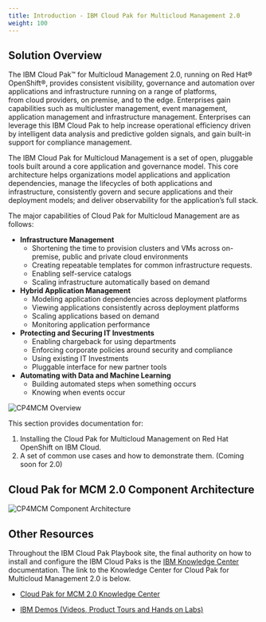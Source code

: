 ```yaml
---
title: Introduction - IBM Cloud Pak for Multicloud Management 2.0
weight: 100
---
```


## Solution Overview
The IBM Cloud Pak™ for Multicloud Management 2.0, running on Red Hat® 
OpenShift®, provides consistent visibility, governance and automation
over applications and infrastructure running on a range of platforms,  
from cloud providers, on premise, and to the edge. Enterprises gain 
capabilities such as 
multicluster management, event management, application management and 
infrastructure management. Enterprises can leverage this IBM Cloud Pak 
to help increase operational efficiency driven by intelligent 
data analysis and predictive golden signals, and gain built-in support 
for compliance management.

The IBM Cloud Pak for Multicloud Management is a set of open, pluggable 
tools built around a core application and governance model. This core 
architecture helps organizations model applications and application 
dependencies, manage the lifecycles of both applications and infrastructure, 
consistently govern and secure applications and their deployment models; 
and deliver observability for the application’s full stack.

The major capabilities of Cloud Pak for Multicloud Management are as follows:
- **Infrastructure Management** 
   - Shortening the time to provision clusters and VMs across on-premise,
   public and private cloud environments
   - Creating repeatable templates for common infrastructure requests.
   - Enabling self-service catalogs
   - Scaling infrastructure automatically based on demand
- **Hybrid Application Management**
   - Modeling application dependencies across deployment platforms
   - Viewing applications consistently across deployment platforms
   - Scaling applications based on demand
   - Monitoring application performance
- **Protecting and Securing IT Investments**
  - Enabling chargeback for using departments
  - Enforcing corporate policies around security and compliance
  - Using existing IT Investments
  - Pluggable interface for new partner tools
- **Automating with Data and Machine Learning**
  - Building automated steps when something occurs
  - Knowing when events occur

<ul>
</ul>

![CP4MCM Overview](/assets/img/cp4mcm/cp4mcm_overview.png)

This section provides documentation for:
1. Installing the Cloud Pak for Multicloud Management on Red Hat 
OpenShift on IBM Cloud.
2. A set of common use cases and how to demonstrate them. (Coming soon for 2.0)

## Cloud Pak for MCM 2.0 Component Architecture

![CP4MCM Component Architecture](./images/mcm20arch.png)

## Other Resources

Throughout the IBM Cloud Pak Playbook site, the final authority
on how to install and configure the IBM Cloud Paks is the 
[IBM Knowledge Center](https://www.ibm.com/support/knowledgecenter/)
documentation. The link to the Knowledge Center for Cloud Pak for 
Multicloud Management 2.0 is below.

* <a href="https://www.ibm.com/support/knowledgecenter/en/SSFC4F_2.0.0/kc_welcome_cloud_pak.html">Cloud Pak for MCM 2.0 Knowledge Center</a>

* <a href="https://www.ibm.com/demos/collection/Cloud-Pak-for-Multicloud-Management/">IBM Demos (Videos, Product Tours and Hands on Labs)</a>
